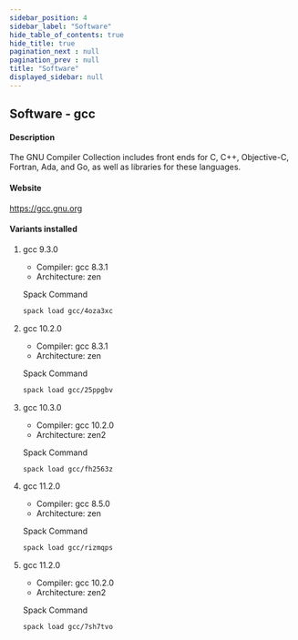 ```yaml
---
sidebar_position: 4
sidebar_label: "Software"
hide_table_of_contents: true
hide_title: true
pagination_next : null
pagination_prev : null
title: "Software"
displayed_sidebar: null
---
```


## Software - gcc


#### Description
The GNU Compiler Collection includes front ends for C, C++, Objective-C, Fortran, Ada, and Go, as well as libraries for these languages.

#### Website
https://gcc.gnu.org

#### Variants installed

1. gcc 9.3.0

    - Compiler: gcc 8.3.1
    - Architecture: zen

    Spack Command
    ```bash
    spack load gcc/4oza3xc
    ```

2. gcc 10.2.0

    - Compiler: gcc 8.3.1
    - Architecture: zen

    Spack Command
    ```bash
    spack load gcc/25ppgbv
    ```

3. gcc 10.3.0

    - Compiler: gcc 10.2.0
    - Architecture: zen2

    Spack Command
    ```bash
    spack load gcc/fh2563z
    ```

4. gcc 11.2.0

    - Compiler: gcc 8.5.0
    - Architecture: zen

    Spack Command
    ```bash
    spack load gcc/rizmqps
    ```

5. gcc 11.2.0

    - Compiler: gcc 10.2.0
    - Architecture: zen2

    Spack Command
    ```bash
    spack load gcc/7sh7tvo
    ```
